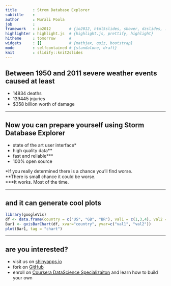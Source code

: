 ```yaml
---
title       : Strom Database Explorer
subtitle    : 
author      : Murali Poola
job         : 
framework   : io2012        # {io2012, html5slides, shower, dzslides, ...}
highlighter : highlight.js  # {highlight.js, prettify, highlight}
hitheme     : tomorrow      # 
widgets     : []            # {mathjax, quiz, bootstrap}
mode        : selfcontained # {standalone, draft}
knit        : slidify::knit2slides
---
```


## Between 1950 and 2011 severe weather events caused at least
* 14834 deaths
* 139445 jnjuries
* $358 billion worth of damage

---

## Now you can prepare yourself using Storm Database Explorer
* state of the art user interface*
* high quality data**
* fast and reliable***
* 100% open source


\*If you really determined there is a chance you'll find worse.<br/>
\*\*There is small chance it could be worse.<br/>
\*\*\*It works. Most of the time.<br/>

---

## and it can generate cool plots

```r
library(googleVis)
df <- data.frame(country = c("US", "GB", "BR"), val1 = c(1,3,4), val2 = c(23,12,32))
Bar1 <- gvisBarChart(df, xvar="country", yvar=c("val1", "val2"))
plot(Bar1, tag = "chart")

```

---

## are you interested?
* visit us on [shinyapps.io](https://muralipoola.shinyapps.io/developing-data-products-shiny/)
* fork on [GitHub](https://github.com/muralipoola/developing-data-products-shiny)
* enroll on [Coursera DataScience Specializaiton](https://www.coursera.org/specializations/jhu-data-science) and learn how to build your own



